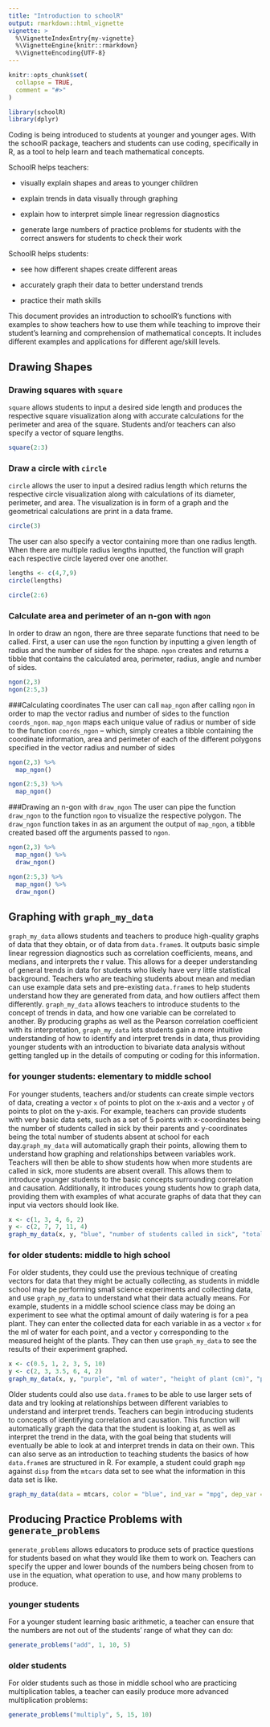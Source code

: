 ```yaml
---
title: "Introduction to schoolR"
output: rmarkdown::html_vignette
vignette: >
  %\VignetteIndexEntry{my-vignette}
  %\VignetteEngine{knitr::rmarkdown}
  %\VignetteEncoding{UTF-8}
---
```


```r
knitr::opts_chunk$set(
  collapse = TRUE,
  comment = "#>"
)
```

```r
library(schoolR)
library(dplyr)
```

Coding is being introduced to students at younger and younger ages. With the schoolR package, teachers and students can use coding, specifically in R, as a tool to help learn and teach mathematical concepts. 

SchoolR helps teachers:

  * visually explain shapes and areas to younger children
  
  * explain trends in data visually through graphing
  
  * explain how to interpret simple linear regression diagnostics
  
  * generate large numbers of practice problems for students with the correct answers for students to check their work
  
SchoolR helps students:
  
  * see how different shapes create different areas
  
  * accurately graph their data to better understand trends
  
  * practice their math skills
  
This document provides an introduction to schoolR's functions with examples to show teachers how to use them while teaching to improve their student's learning and comprehension of mathematical concepts. It includes different examples and applications for different age/skill levels.

## Drawing Shapes

### Drawing squares with `square` 

`square` allows students to input a desired side length and produces the respective square visualization along with accurate calculations for the perimeter and area of the square. Students and/or teachers can also specify a vector of square lengths. 
```r
square(2:3)
```

### Draw a circle with `circle`

`circle` allows the user to input a desired radius length which returns the respective circle visualization along with calculations of its diameter, perimeter, and area. The visualization is in form of a graph and the geometrical calculations are print in a data frame.
```r
circle(3)
```

The user can also specify a vector containing more than one radius length. When there are multiple radius lengths inputted, the function will graph each respective circle layered over one another.
```r
lengths <- c(4,7,9)
circle(lengths)

circle(2:6)
```


### Calculate area and perimeter of an n-gon with `ngon` 
In order to draw an ngon, there are three separate functions that need to be called. First, a user can use the `ngon` function by inputting a given length of radius and the number of sides for the shape. `ngon` creates and returns a tibble that contains the calculated area, perimeter, radius, angle and number of sides. 
```r
ngon(2,3)
ngon(2:5,3)
```


###Calculating coordinates
The user can call `map_ngon` after calling `ngon` in order to map the vector radius \code{r} and number of sides \code{n} to the function `coords_ngon`. `map_ngon` maps each unique value of radius or number of side to the function `coords_ngon` -- which, simply creates a tibble containing the coordinate information, area and perimeter of each of the different polygons specified in the vector radius \code{r} and number of sides \code{n}
```r
ngon(2,3) %>%
  map_ngon()

ngon(2:5,3) %>%
  map_ngon()
```
###Drawing an n-gon with `draw_ngon` 
The user can pipe the function `draw_ngon` to the function `ngon` to visualize the respective polygon. The `draw_ngon` function takes in as an argument the output of `map_ngon`, a tibble created based off the arguments passed to `ngon`. 
```r
ngon(2,3) %>%
  map_ngon() %>%
  draw_ngon()

ngon(2:5,3) %>%
  map_ngon() %>%
  draw_ngon()
```

## Graphing with `graph_my_data`
`graph_my_data` allows students and teachers to produce high-quality graphs of data that they obtain, or of data from `data.frame`s. It outputs basic simple linear regression diagnostics such as correlation coefficients, means, and medians, and interprets the r value. This allows for a deeper understanding of general trends in data for students who likely have very little statistical background. Teachers who are teaching students about mean and median can use example data sets and pre-existing `data.frame`s to help students understand how they are generated from data, and how outliers affect them differently. `graph_my_data` allows teachers to introduce students to the concept of trends in data, and how one variable can be correlated to another. By producing graphs as well as the Pearson correlation coefficient with its interpretation, `graph_my_data` lets students gain a more intuitive understanding of how to identify and interpret trends in data, thus providing younger students with an introduction to bivariate data analysis without getting tangled up in the details of computing or coding for this information.

### for younger students: elementary to middle school 
For younger students, teachers and/or students can create simple vectors of data, creating a vector `x` of points to plot on the x-axis and a vector `y` of points to plot on the y-axis. 
For example, teachers can provide students with very basic data sets, such as a set of 5 points with x-coordinates being the number of students called in sick by their parents and y-coordinates being the total number of students absent at school for each day.`graph_my_data` will automatically graph their points, allowing them to understand how graphing and relationships between variables work. Teachers will then be able to show students how when more students are called in sick, more students are absent overall. This allows them to introduce younger students to the basic concepts surrounding correlation and causation. Additionally, it introduces young students how to graph data, providing them with examples of what accurate graphs of data that they can input via vectors should look like.
```r
x <- c(1, 3, 4, 6, 2)
y <- c(2, 7, 7, 11, 4)
graph_my_data(x, y, "blue", "number of students called in sick", "total number of absences", "kids out of school on a certain day")
```

### for older students: middle to high school
For older students, they could use the previous technique of creating vectors for data that they might be actually collecting, as students in middle school may be performing small science experiments and collecting data, and use `graph_my_data` to understand what their data actually means. 
For example, students in a middle school science class may be doing an experiment to see what the optimal amount of daily watering is for a pea plant. They can enter the collected data for each variable in as a vector `x` for the ml of water for each point, and a vector `y` corresponding to the measured height of the plants. They can then use `graph_my_data` to see the results of their experiment graphed. 
```r
x <- c(0.5, 1, 2, 3, 5, 10)
y <- c(2, 3, 3.5, 6, 4, 2)
graph_my_data(x, y, "purple", "ml of water", "height of plant (cm)", "plant height vs amount of water given to plant daily")
```

Older students could also use `data.frame`s to be able to use larger sets of data and try looking at relationships between different variables to understand and interpret trends. Teachers can begin introducing students to concepts of identifying correlation and causation. This function will automatically graph the data that the student is looking at, as well as interpret the trend in the data, with the goal being that students will eventually be able to look at and interpret trends in data on their own. This can also serve as an introduction to teaching students the basics of how `data.frame`s are structured in R.
For example, a student could graph `mgp` against `disp` from the `mtcars` data set to see what the information in this data set is like.
```r
graph_my_data(data = mtcars, color = "blue", ind_var = "mpg", dep_var = "disp", title = "mtcars data")$r_df
```


## Producing Practice Problems with `generate_problems`

`generate_problems` allows educators to produce sets of practice questions for students based on what they would like them to work on. Teachers can specify the upper and lower bounds of the numbers being chosen from to use in the equation, what operation to use, and how many problems to produce.

### younger students
For a younger student learning basic arithmetic, a teacher can ensure that the numbers are not out of the students' range of what they can do:
```r
generate_problems("add", 1, 10, 5)
```

### older students
For older students such as those in middle school who are practicing multiplication tables, a teacher can easily produce more advanced multiplication problems:
```r
generate_problems("multiply", 5, 15, 10)
```

